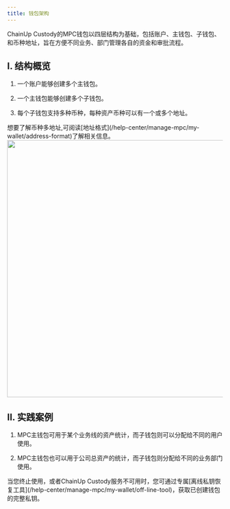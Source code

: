 ```yaml
---
title: 钱包架构
---
```


ChainUp Custody的MPC钱包以四层结构为基础，包括账户、主钱包、子钱包、和币种地址，旨在方便不同业务、部门管理各自的资金和审批流程。



## I. 结构概览

1. 一个账户能够创建多个主钱包。

2. 一个主钱包能够创建多个子钱包。

3. 每个子钱包支持多种币种，每种资产币种可以有一个或多个地址。

<Tip> 
想要了解币种多地址,可阅读[地址格式](/help-center/manage-mpc/my-wallet/address-format)了解相关信息。
</Tip>




<div className="w-full flex items-center justify-center">
    <img src="/images/help-center/mpc-frame1-cn.png" width="600"/>
</div>

## II. 实践案例

1. MPC主钱包可用于某个业务线的资产统计，而子钱包则可以分配给不同的用户使用。

2. MPC主钱包也可以用于公司总资产的统计，而子钱包则分配给不同的业务部门使用。

<Tip> 
当您终止使用，或者ChainUp Custody服务不可用时，您可通过专属[离线私钥恢复工具](/help-center/manage-mpc/my-wallet/off-line-tool)，获取已创建钱包的完整私钥。
</Tip>

